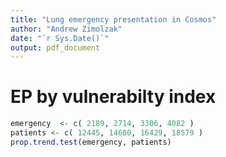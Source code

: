 ```yaml
---
title: "Lung emergency presentation in Cosmos"
author: "Andrew Zimolzak"
date: "`r Sys.Date()`"
output: pdf_document
---
```


# EP by vulnerabilty index

```r
emergency  <- c( 2189, 2714, 3306, 4082 )
patients <- c( 12445, 14680, 16429, 18579 )
prop.trend.test(emergency, patients)
```


